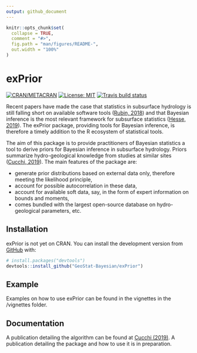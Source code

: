 ```yaml
---
output: github_document
---
```


<!-- README.md is generated from README.Rmd. Please edit that file -->

```r
knitr::opts_chunk$set(
  collapse = TRUE,
  comment = "#>",
  fig.path = "man/figures/README-",
  out.width = "100%"
)
```

# exPrior

<!-- badges: start -->
[![CRAN/METACRAN](https://img.shields.io/cran/v/exPrior)](https://cran.r-project.org/web/packages/exPrior/index.html)
[![License: MIT](https://img.shields.io/badge/License-MIT-yellow.svg)](https://opensource.org/licenses/MIT)
[![Travis build status](https://travis-ci.org/GeoStat-Bayesian/exPrior.svg?branch=master)](https://travis-ci.org/GeoStat-Bayesian/exPrior)
<!-- badges: end -->

Recent papers have made the case that statistics in subsurface hydrology is still falling short on available software tools ([Rubin, 2018](https://www.hydrol-earth-syst-sci.net/22/5675/2018/)) and that Bayesian inference is the most relevant framework for subsurface statistics ([Hesse, 2019](https://www.frontiersin.org/articles/10.3389/feart.2019.00118/full)). The exPrior package, providing tools for Bayesian inference, is therefore a timely addition to the R ecosystem of statistical tools.

The aim of this package is to provide practitioners of Bayesian statistics a tool to derive priors for Bayesian inference in subsurface hydrology. Priors summarize hydro-geological knowledge from studies at similar sites  ([Cucchi, 2019](https://www.sciencedirect.com/science/article/abs/pii/S0309170818309059)). The main features of the package are:

- generate prior distributions based on external data only, therefore meeting the likelihood principle,
- account for possible autocorrelation in these data,
- account for available soft data, say, in the form of expert information on bounds and moments,
- comes bundled with the largest open-source database on hydro-geological parameters, etc.


## Installation

exPrior is not yet on CRAN. You can install the development version from [GitHub](https://github.com/) with:

``` r
# install.packages("devtools")
devtools::install_github("GeoStat-Bayesian/exPrior")
```
## Example

Examples on how to use exPrior can be found in the vignettes in the /vignettes folder.

## Documentation

A publication detailing the algorithm can be found at [Cucchi (2019)](https://www.sciencedirect.com/science/article/abs/pii/S0309170818309059). A publication detailing the package and how to use it is in preparation.

